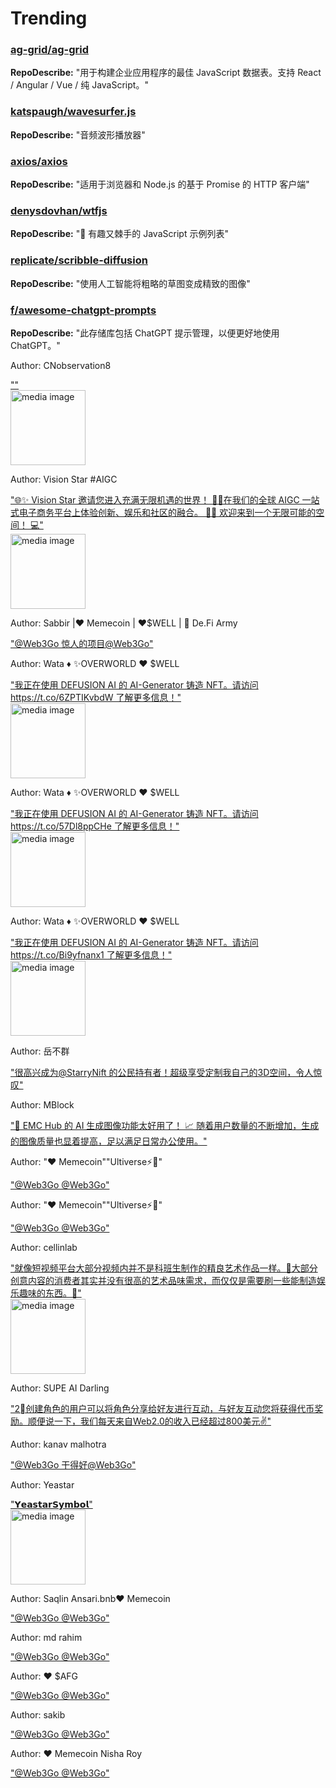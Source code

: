 
# Trending

### [ag-grid/ag-grid](https://github.com/ag-grid/ag-grid)
**RepoDescribe:** "用于构建企业应用程序的最佳 JavaScript 数据表。支持 React / Angular / Vue / 纯 JavaScript。"
  

### [katspaugh/wavesurfer.js](https://github.com/katspaugh/wavesurfer.js)
**RepoDescribe:** "音频波形播放器"
  

### [axios/axios](https://github.com/axios/axios)
**RepoDescribe:** "适用于浏览器和 Node.js 的基于 Promise 的 HTTP 客户端"
  

### [denysdovhan/wtfjs](https://github.com/denysdovhan/wtfjs)
**RepoDescribe:** "🤪 有趣又棘手的 JavaScript 示例列表"
  

### [replicate/scribble-diffusion](https://github.com/replicate/scribble-diffusion)
**RepoDescribe:** "使用人工智能将粗略的草图变成精致的图像"
  

### [f/awesome-chatgpt-prompts](https://github.com/f/awesome-chatgpt-prompts)
**RepoDescribe:** "此存储库包括 ChatGPT 提示管理，以便更好地使用 ChatGPT。"
  

<TwoColumnLayout>
  <div>
    <p>Author: CNobservation8</p>
    <a href="https://twitter.com/CNobservation/status/1753244632589427076">""</a>
  </div>
  <img width="120" src="https://pbs.twimg.com/ext_tw_video_thumb/1753240562843676672/pu/img/XvG2zUHIF7cNIXum.jpg" alt="media image" />
</TwoColumnLayout>
  

<TwoColumnLayout>
  <div>
    <p>Author: Vision Star #AIGC</p>
    <a href="https://twitter.com/visionstar_aigc/status/1753284698305077619">"🌐✨ Vision Star 邀请您进入充满无限机遇的世界！ 🚀💡在我们的全球 AIGC 一站式电子商务平台上体验创新、娱乐和社区的融合。 🌟🤝 欢迎来到一个无限可能的空间！ 💻"</a>
  </div>
  <img width="120" src="https://pbs.twimg.com/ext_tw_video_thumb/1753284662162796544/pu/img/q1fhg6QR3GX-tzcO.jpg" alt="media image" />
</TwoColumnLayout>
  

<TwoColumnLayout>
  <div>
    <p>Author: Sabbir |❤️ Memecoin | ❤️$WELL | 💙 De.Fi Army</p>
    <a href="https://twitter.com/sabbir381/status/1753357467994767597">"@Web3Go 惊人的项目@Web3Go"</a>
  </div>
  <div></div>
</TwoColumnLayout>
  

<TwoColumnLayout>
  <div>
    <p>Author: Wata ♦️ ✨OVERWORLD ❤️ $WELL</p>
    <a href="https://twitter.com/russher24/status/1753324454912966933">"我正在使用 DEFUSION AI 的 AI-Generator 铸造 NFT。请访问 https://t.co/6ZPTIKvbdW 了解更多信息！"</a>
  </div>
  <img width="120" src="https://pbs.twimg.com/media/GFUPShBXwAAp7uI.jpg" alt="media image" />
</TwoColumnLayout>
  

<TwoColumnLayout>
  <div>
    <p>Author: Wata ♦️ ✨OVERWORLD ❤️ $WELL</p>
    <a href="https://twitter.com/russher24/status/1753325004471591219">"我正在使用 DEFUSION AI 的 AI-Generator 铸造 NFT。请访问 https://t.co/57Dl8ppCHe 了解更多信息！"</a>
  </div>
  <img width="120" src="https://pbs.twimg.com/media/GFUPyceWwAAuWi8.jpg" alt="media image" />
</TwoColumnLayout>
  

<TwoColumnLayout>
  <div>
    <p>Author: Wata ♦️ ✨OVERWORLD ❤️ $WELL</p>
    <a href="https://twitter.com/russher24/status/1753325873451659331">"我正在使用 DEFUSION AI 的 AI-Generator 铸造 NFT。请访问 https://t.co/Bi9yfnanx1 了解更多信息！"</a>
  </div>
  <img width="120" src="https://pbs.twimg.com/media/GFUQk-mW8AAZiYs.jpg" alt="media image" />
</TwoColumnLayout>
  

<TwoColumnLayout>
  <div>
    <p>Author: 岳不群</p>
    <a href="https://twitter.com/manuelsouth/status/1753352657950192098">"很高兴成为@StarryNift 的公民持有者！超级享受定制我自己的3D空间，令人惊叹"</a>
  </div>
  <div></div>
</TwoColumnLayout>
  

<TwoColumnLayout>
  <div>
    <p>Author: MBlock</p>
    <a href="https://twitter.com/0xMBlock/status/1753282449789100356">"🤖 EMC Hub 的 AI 生成图像功能太好用了！ 📈 随着用户数量的不断增加，生成的图像质量也显着提高，足以满足日常办公使用。"</a>
  </div>
  <div></div>
</TwoColumnLayout>
  

<TwoColumnLayout>
  <div>
    <p>Author: "❤️ Memecoin""Ultiverse⚡️🐑"</p>
    <a href="https://twitter.com/tambir43608417/status/1753352075311030758">"@Web3Go @Web3Go"</a>
  </div>
  <div></div>
</TwoColumnLayout>
  

<TwoColumnLayout>
  <div>
    <p>Author: "❤️ Memecoin""Ultiverse⚡️🐑"</p>
    <a href="https://twitter.com/nataraj05286862/status/1753356128787009917">"@Web3Go @Web3Go"</a>
  </div>
  <div></div>
</TwoColumnLayout>
  

<TwoColumnLayout>
  <div>
    <p>Author: cellinlab</p>
    <a href="https://twitter.com/cellinlab/status/1753233089927745967">"就像短视频平台大部分视频内并不是科班生制作的精良艺术作品一样。🎨大部分创意内容的消费者其实并没有很高的艺术品味需求，而仅仅是需要刷一些能制造娱乐趣味的东西。🤖"</a>
  </div>
  <img width="120" src="https://pbs.twimg.com/media/GFS8M0mb0AAUHwl.jpg" alt="media image" />
</TwoColumnLayout>
  

<TwoColumnLayout>
  <div>
    <p>Author: SUPE AI Darling</p>
    <a href="https://twitter.com/ai_supe_darling/status/1753350231239147620">"2⃣️创建角色的用户可以将角色分享给好友进行互动，与好友互动您将获得代币奖励。顺便说一下，我们每天来自Web2.0的收入已经超过800美元✌️"</a>
  </div>
  <div></div>
</TwoColumnLayout>
  

<TwoColumnLayout>
  <div>
    <p>Author: kanav malhotra</p>
    <a href="https://twitter.com/kanavma09082815/status/1753354378353004817">"@Web3Go 干得好@Web3Go"</a>
  </div>
  <div></div>
</TwoColumnLayout>
  

<TwoColumnLayout>
  <div>
    <p>Author: Yeastar</p>
    <a href="https://twitter.com/Yeastar/status/1753344211741806891">"𝗬𝗲𝗮𝘀𝘁𝗮𝗿𝗦𝘆𝗺𝗯𝗼𝗹"</a>
  </div>
  <img width="120" src="https://pbs.twimg.com/media/GFUhQTUbMAAtlQT.jpg" alt="media image" />
</TwoColumnLayout>
  

<TwoColumnLayout>
  <div>
    <p>Author: Saqlin Ansari.bnb❤️ Memecoin</p>
    <a href="https://twitter.com/saqlin_ansari/status/1753352997805949253">"@Web3Go @Web3Go"</a>
  </div>
  <div></div>
</TwoColumnLayout>
  

<TwoColumnLayout>
  <div>
    <p>Author: md rahim</p>
    <a href="https://twitter.com/MdMdrahim532761/status/1753352044252197002">"@Web3Go @Web3Go"</a>
  </div>
  <div></div>
</TwoColumnLayout>
  

<TwoColumnLayout>
  <div>
    <p>Author: ❤️ $AFG</p>
    <a href="https://twitter.com/Ashurawat1234/status/1753351937217466586">"@Web3Go @Web3Go"</a>
  </div>
  <div></div>
</TwoColumnLayout>
  

<TwoColumnLayout>
  <div>
    <p>Author: sakib</p>
    <a href="https://twitter.com/sakib4952043456/status/1753353142253879576">"@Web3Go @Web3Go"</a>
  </div>
  <div></div>
</TwoColumnLayout>
  

<TwoColumnLayout>
  <div>
    <p>Author: ❤️ Memecoin Nisha Roy</p>
    <a href="https://twitter.com/roynisha788/status/1753351734490194215">"@Web3Go @Web3Go"</a>
  </div>
  <div></div>
</TwoColumnLayout>
  